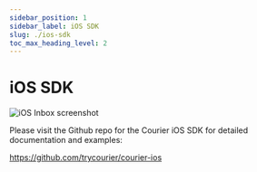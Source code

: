 ```yaml
---
sidebar_position: 1
sidebar_label: iOS SDK
slug: ./ios-sdk
toc_max_heading_level: 2
---
```

# iOS SDK

![iOS Inbox screenshot](../assets/courier-ios-sdk-hero.png)

Please visit the Github repo for the Courier iOS SDK for detailed documentation and examples: 

https://github.com/trycourier/courier-ios